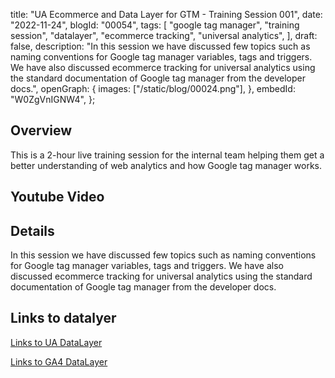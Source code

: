  title: "UA Ecommerce and Data Layer for GTM - Training Session 001",
 date: "2022-11-24",
 blogId: "00054",
 tags: [
  "google tag manager",
  "training session",
  "datalayer",
  "ecommerce tracking",
  "universal analytics",
 ],
 draft: false,
 description:
  "In this session we have discussed few topics such as naming conventions for Google tag manager variables, tags and triggers. We have also discussed ecommerce tracking for universal analytics using the standard documentation of Google tag manager from the developer docs.",
 openGraph: {
  images: ["/static/blog/00024.png"],
 },
 embedId: "W0ZgVnIGNW4",
};

<BlogHeader metadata={metadata} />

## Overview

This is a 2-hour live training session for the internal team helping them get a better understanding of web analytics and how Google tag manager works.

## Youtube Video

<YoutubeEmbed embedId='W0ZgVnIGNW4' />

## Details

In this session we have discussed few topics such as naming conventions for Google tag manager
variables, tags and triggers. We have also discussed ecommerce tracking for universal analytics using
the standard documentation of Google tag manager from the developer docs.

## Links to datalyer

[Links to UA DataLayer](https://developers.google.com/analytics/devguides/collection/ua/gtm/enhanced-ecommerce)

[Links to GA4 DataLayer](https://developers.google.com/analytics/devguides/collection/ga4/ecommerce?client_type=gtm)

<GiscusComments />
